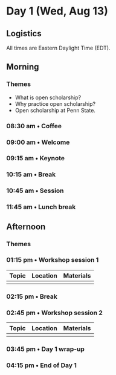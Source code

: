 # Day 1 (Wed, Aug 13)

::: {.callout-note}
## Logistics
All times are Eastern Daylight Time (EDT).
:::

## Morning {- #day_1_am}

::: {.callout-important}
### Themes

- What is open scholarship?
- Why practice open scholarship? 
- Open scholarship at Penn State.
:::

### 08:30 am • Coffee {-}

### 09:00 am • Welcome {-}

### 09:15 am • Keynote {- #day_1_plenary_1}

### 10:15 am • Break  {-}

### 10:45 am • Session {- #day_1_plenary_2} 

### 11:45 am • Lunch break {-}

## Afternoon {- #day_1_pm}

::: {.callout-important}
### Themes
:::

### 01:15 pm • Workshop session 1 {- #day_1_pm_session_1}

| Topic | Location | Materials |
|--------------|----------|-------|
| | | |

### 02:15 pm • Break {-}

### 02:45 pm • Workshop session 2 {- #day_1_pm_session_2}

| Topic | Location | Materials |
|--------------|----------|-------|
| | | |

### 03:45 pm • Day 1 wrap-up {-}

### 04:15 pm • End of Day 1 {-}
